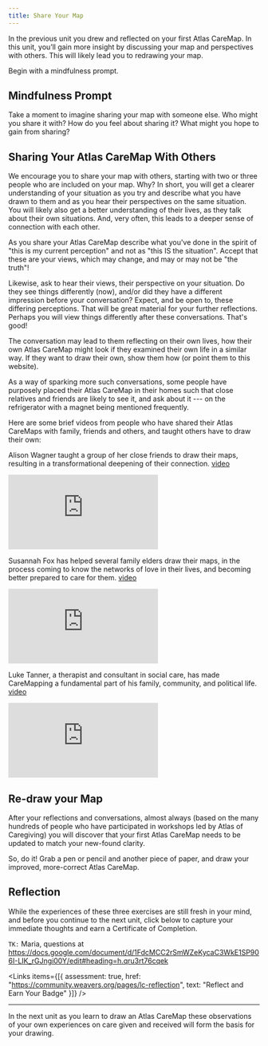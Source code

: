 ```yaml
---
title: Share Your Map
---
```


In the previous unit you drew and reflected on your first Atlas CareMap. In this unit, you’ll gain more insight by discussing your map and perspectives with others. This will likely lead you to redrawing your map.

Begin with a mindfulness prompt.

<Box>

## Mindfulness Prompt

Take a moment to imagine sharing your map with someone else. Who might you share it with? How do you feel about sharing it? What might you hope to gain from sharing?

</Box>

## Sharing Your Atlas CareMap With Others

We encourage you to share your map with others, starting with two or three people who are included on your map. Why? In short, you will get a clearer understanding of your situation as you try and describe what you have drawn to them and as you hear their perspectives on the same situation. You will likely also get a better understanding of their lives, as they talk about their own situations. And, very often, this leads to a deeper sense of connection with each other.

As you share your Atlas CareMap describe what you've done in the spirit of "this is my current perception" and not as "this IS the situation". Accept that these are your views, which may change, and may or may not be "the truth"!

Likewise, ask to hear their views, their perspective on your situation. Do they see things differently (now), and/or did they have a different impression before your conversation? Expect, and be open to, these differing perceptions. That will be great material for your further reflections. Perhaps you will view things differently after these conversations. That's good!

The conversation may lead to them reflecting on their own lives, how their own Atlas CareMap might look if they examined their own life in a similar way. If they want to draw their own, show them how (or point them to this website).

As a way of sparking more such conversations, some people have purposely placed their Atlas CareMap in their homes such that close relatives and friends are likely to see it, and ask about it --- on the refrigerator with a magnet being mentioned frequently.

Here are some brief videos from people who have shared their Atlas CareMaps with family, friends and others, and taught others have to draw their own:

Alison Wagner taught a group of her close friends to draw their maps, resulting in a transformational deepening of their connection. [video](https://vimeo.com/859840359/9a66a12939?share=copy)

<Embed src="https://player.vimeo.com/video/859840359/9a66a12939" />

Susannah Fox has helped several family elders draw their maps, in the process coming to know the networks of love in their lives, and becoming better prepared to care for them. [video](https://vimeo.com/859840205/14a5043e4e?share=copy)

<Embed src="https://player.vimeo.com/video/859840205/14a5043e4e" />

Luke Tanner, a therapist and consultant in social care, has made CareMapping a fundamental part of his family, community, and political life. [video](https://vimeo.com/859840536/236f829139?share=copy)

<Embed src="https://player.vimeo.com/video/236f829139" />

## Re-draw your Map

After your reflections and conversations, almost always (based on the many hundreds of people who have participated in workshops led by Atlas of Caregiving) you will discover that your first Atlas CareMap needs to be updated to match your new-found clarity.

So, do it! Grab a pen or pencil and another piece of paper, and draw your improved, more-correct Atlas CareMap.

## Reflection

While the experiences of these three exercises are still fresh in your mind, and before you continue to the next unit, click below to capture your immediate thoughts and earn a Certificate of Completion.

`TK:` Maria, questions at https://docs.google.com/document/d/1FdcMCC2rSmWZeKycaC3WkE1SP906I-LIK_rGJngi00Y/edit#heading=h.qru3rt76cqek

<Links
  items={[{
    assessment: true,
    href: "https://community.weavers.org/pages/lc-reflection",
    text: "Reflect and Earn Your Badge"
  }]}
/>

---

In the next unit as you learn to draw an Atlas CareMap these observations of your own experiences on care given and received will form the basis for your drawing.
